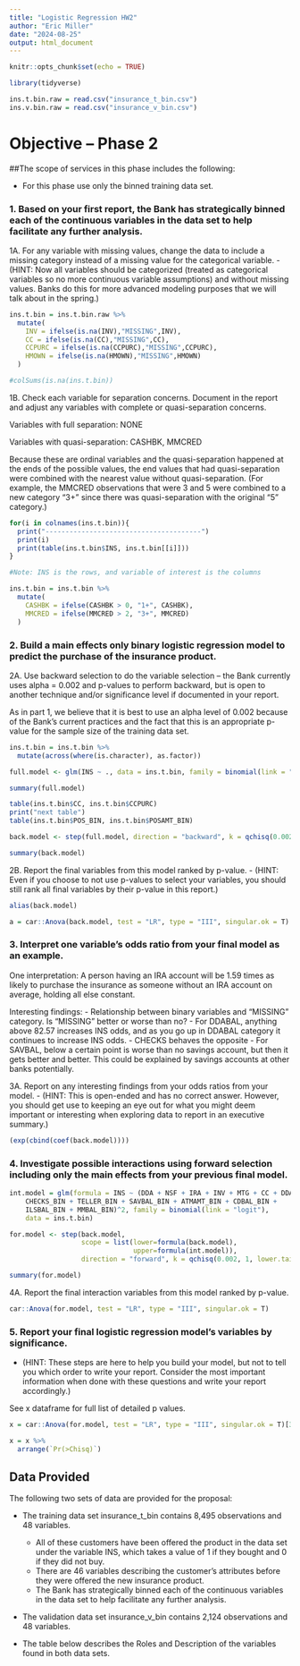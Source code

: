 ```yaml
---
title: "Logistic Regression HW2"
author: "Eric Miller"
date: "2024-08-25"
output: html_document
---
```


```r
knitr::opts_chunk$set(echo = TRUE)

library(tidyverse)

ins.t.bin.raw = read.csv("insurance_t_bin.csv")
ins.v.bin.raw = read.csv("insurance_v_bin.csv")
```

# Objective – Phase 2

##The scope of services in this phase includes the following:

- For this phase use only the binned training data set.

### 1. Based on your first report, the Bank has strategically binned each of the continuous variables in the data set to help facilitate any further analysis.

1A. For any variable with missing values, change the data to include a missing category instead of a missing value for the categorical variable.
  - (HINT: Now all variables should be categorized (treated as categorical variables so no more continuous variable assumptions) and without missing values. Banks do this for more advanced modeling purposes that we will talk about in the spring.)
  
```r
ins.t.bin = ins.t.bin.raw %>%
  mutate(
    INV = ifelse(is.na(INV),"MISSING",INV),
    CC = ifelse(is.na(CC),"MISSING",CC),
    CCPURC = ifelse(is.na(CCPURC),"MISSING",CCPURC),
    HMOWN = ifelse(is.na(HMOWN),"MISSING",HMOWN)
  )

#colSums(is.na(ins.t.bin))
```

1B. Check each variable for separation concerns. Document in the report and adjust any variables with complete or quasi-separation concerns.

Variables with full separation: NONE

Variables with quasi-separation: CASHBK, MMCRED

Because these are ordinal variables and the quasi-separation happened at the ends of the possible values, the end values that had quasi-separation were combined with the nearest value without quasi-separation. (For example, the MMCRED observations that were 3 and 5 were combined to a new category "3+" since there was quasi-separation with the original "5" category.)

```r
for(i in colnames(ins.t.bin)){
  print("---------------------------------------")
  print(i)
  print(table(ins.t.bin$INS, ins.t.bin[[i]]))
}

#Note: INS is the rows, and variable of interest is the columns
```

```r
ins.t.bin = ins.t.bin %>%
  mutate(
    CASHBK = ifelse(CASHBK > 0, "1+", CASHBK),
    MMCRED = ifelse(MMCRED > 2, "3+", MMCRED)
  )
```

### 2. Build a main effects only binary logistic regression model to predict the purchase of the insurance product.

2A. Use backward selection to do the variable selection – the Bank currently uses alpha = 0.002 and p-values to perform backward, but is open to another technique and/or significance level if documented in your report.

As in part 1, we believe that it is best to use an alpha level of 0.002 because of the Bank's current practices and the fact that this is an appropriate p-value for the sample size of the training data set.

```r
ins.t.bin = ins.t.bin %>%
  mutate(across(where(is.character), as.factor))

full.model <- glm(INS ~ ., data = ins.t.bin, family = binomial(link = "logit"))

summary(full.model)

table(ins.t.bin$CC, ins.t.bin$CCPURC)
print("next table")
table(ins.t.bin$POS_BIN, ins.t.bin$POSAMT_BIN)
```

```r
back.model <- step(full.model, direction = "backward", k = qchisq(0.002, 1, lower.tail=F), trace=F)

summary(back.model)
```

2B. Report the final variables from this model ranked by p-value.
    - (HINT: Even if you choose to not use p-values to select your variables, you should still rank all final variables by their p-value in this report.)
    
```r
alias(back.model)

a = car::Anova(back.model, test = "LR", type = "III", singular.ok = T)
```

### 3. Interpret one variable’s odds ratio from your final model as an example.

One interpretation: A person having an IRA account will be 1.59 times as likely to purchase the insurance as someone without an IRA account on average, holding all else constant.

Interesting findings:
- Relationship between binary variables and "MISSING" category. Is "MISSING" better or worse than no?
- For DDABAL, anything above 82.57 increases INS odds, and as you go up in DDABAL category it continues to increase INS odds.
- CHECKS behaves the opposite
- For SAVBAL, below a certain point is worse than no savings account, but then it gets better and better. This could be explained by savings accounts at other banks potentially.

3A. Report on any interesting findings from your odds ratios from your model.
    - (HINT: This is open-ended and has no correct answer. However, you should get use to keeping an eye out for what you might deem important or interesting when exploring data to report in an executive summary.)
    
```r
(exp(cbind(coef(back.model))))
```

### 4. Investigate possible interactions using forward selection including only the main effects from your previous final model.

```r
int.model = glm(formula = INS ~ (DDA + NSF + IRA + INV + MTG + CC + DDABAL_BIN + 
    CHECKS_BIN + TELLER_BIN + SAVBAL_BIN + ATMAMT_BIN + CDBAL_BIN + 
    ILSBAL_BIN + MMBAL_BIN)^2, family = binomial(link = "logit"), 
    data = ins.t.bin)

for.model <- step(back.model,
                  scope = list(lower=formula(back.model),
                               upper=formula(int.model)),
                  direction = "forward", k = qchisq(0.002, 1, lower.tail=F))

summary(for.model)
```

4A. Report the final interaction variables from this model ranked by p-value.

```r
car::Anova(for.model, test = "LR", type = "III", singular.ok = T)
```

### 5. Report your final logistic regression model’s variables by significance.
  - (HINT: These steps are here to help you build your model, but not to tell you which order to write your report. Consider the most important information when done with these questions and write your report accordingly.)
  
See x dataframe for full list of detailed p values.
  
```r
x = car::Anova(for.model, test = "LR", type = "III", singular.ok = T)[3]

x = x %>%
  arrange(`Pr(>Chisq)`)
```

## Data	Provided

The following two sets of data are provided for the proposal:

- The training data set insurance_t_bin contains 8,495 observations and 48 variables.
  - All of these customers have been offered the product in the data set under the variable INS, which takes a value of 1 if they bought and 0 if they did not buy.
  - There are 46 variables describing the customer’s attributes before they were offered the new insurance product.
  - The Bank has strategically binned each of the continuous variables in the data set to
help facilitate any further analysis.

- The validation data set insurance_v_bin contains 2,124 observations and 48 variables.

- The table below describes the Roles and Description of the variables found in both data sets.







